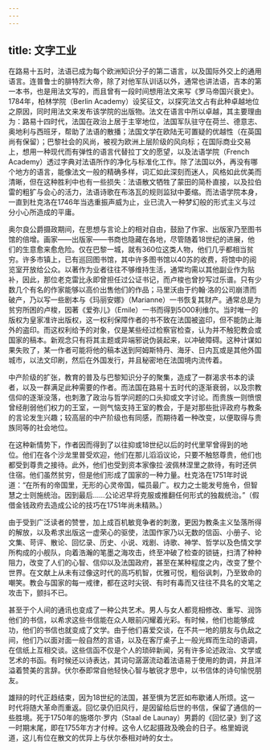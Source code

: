 ```yaml
---
---
---
```

title: 文字工业
---




在路易十五时，法语已成为每个欧洲知识分子的第二语言，以及国际外交上的通用语言。连普鲁士的腓特烈大帝，除了对他军队训话以外，通常也讲法语，吉本的第一本书，也是用法文写的，而且曾有一段时间想用法文来写《罗马帝国兴衰史》。1784年，柏林学院（Berlin Academy）设奖征文，以探究法文占有此种卓越地位之原因，同时用法文来发布该学院的出版物。法文在语言中所以卓越，其主要理由为：路易十四时代，法国在政治上居于主宰地位，法国军队驻守在荷兰、德意志、奥地利与西班牙，帮助了法语的散播；法国文学在欧陆无可置疑的优越性（在英国尚有保留）；巴黎社会的风尚，被视为欧洲上层阶级的风向标；在国际商业交易上，想用一种现代而有弹性的语言代替拉丁文的愿望，以及法语学院（French Academy）透过字典对法语所作的净化与标准化工作。除了法国以外，再没有哪个地方的语言，能像法文一般的精确多样，词汇如此深刻而迷人，风格如此优美而清晰，但在这种胜利中也有一些损失：法语散文牺牲了蒙田的简朴直接，以及拉伯雷的粗犷与会心的活力，法语诗歌在布洛瓦的规则监狱中萎缩。而法语学院本身，一直到杜克洛在1746年当选重振声威为止，业已流入一种梦幻般的形式主义与过分小心所造成的平庸。

奥尔良公爵摄政期间，在思想与言论上的相对自由，鼓励了作家、出版家乃至图书馆的倍增。画家——出版家——书商也隐藏在各地，尽管随着18世纪的进展，他们的生意愈来愈危险。仅在巴黎一城，就有360位这类人物，他们几乎都相当贫穷。许多市镇上，已有巡回图书馆，其中许多图书馆以40苏的收费，将馆中的阅览室开放给公众。以著作为业者往往不够维持生活，通常均需以其他副业作为贴补，因此，那位老克雷比永即曾担任过公证书记，而卢梭也曾抄写过乐谱。只有少数几个有名的作家能够以高价出售他们的作品；马里沃由于约翰·洛的公司崩溃而破产，乃以写一些剧本与《玛丽安娜》（Marianne）一书恢复其财产。通常总是为贫穷所困的卢梭，因著《爱弥儿》（Emile）一书而得到5000利维尔。当时唯一的版权为皇家准许出版权，这一权利保障作者的书不致在法国被盗印，但不能防止海外的盗印。而这权利给予的对象，仅是某些经过检察官检查，认为并不触犯教会或国家的稿本。新观念只有将其主题或异端邪说伪装起来，以冲破障碍。这种计谋如果失败了，某一作者可能将他的稿本送到阿姆斯特丹、海牙、日内瓦或是其他外国城市，以法文印刷，然后在外国发行，并且秘密地在法国境内流传着。

中产阶级的扩张，教育的普及与巴黎知识分子的聚集，造成了一群渴求书本的读者，以及一群满足此种需要的作者。而法国在路易十五时代的逐渐衰弱，以及宗教信仰的逐渐没落，也刺激了政治与哲学问题的口头抑或文字讨论。而贵族一则愤恨曾经削弱他们权力的王室，一则气恼支持王室的教会，于是对那些批评政府与教条的言论发生兴趣；较高层的中产阶级也有同感，而期待着一种改变，以便取得与贵族同等的社会地位。

在这种新情势下，作者因而得到了以往抑或18世纪以后的时代里罕曾得到的地位。他们在各个沙龙里普受欢迎，他们在那儿滔滔议论，只要不触怒尊贵，他们也都受到尊贵之接待。此外，他们也受到资本家像拉·波佩林涅里之款待，有时还供住宿。他们虽然贫穷，但是他们形成了国家的一种力量。杜克洛在1751年时说道：“在所有的帝国里，无形的心灵帝国，幅员最广。权力之士能发号施令，但智慧之士则施统治。因到最后……公论迟早将克服或推翻任何形式的独裁统治。”（假借金钱政府去造成公论的技巧在1751年尚未精熟。）

由于受到广泛读者的赞誉，加上成百机敏竞争者的刺激，更因为教条主义坠落所得的解放，以及希求出版这一虚荣心的驱使，法国作家乃以无数的信函、小册子、论文集、苛评、散论、回忆录、历史、小说、戏剧、诗歌、神学、哲学以及色情文学所构成的小舰队，向着浩瀚的笔墨之海攻击，终至冲破了检查的锁链，扫清了种种阻力，改变了人们的心智、信仰以及法国政府，甚至在某种程度之内，改变了整个世界。在文献上从未有过像这时代的高巧机智，优雅可悦，粗俗讽刺，乃至致命的嘲笑。教会与国家的每一戒律，都在这时尖锐、有时有毒而又往往不具名的文笔之攻击下，颤抖不已。

甚至于个人间的通讯也变成了一种公共艺术。男人与女人都竞相修改、重写、润饰他们的书信，以希求这些书信能在众人眼前闪耀着光彩。有时候，他们也能够成功，他们的书信也就变成了文学。由于他们喜爱交谈，在不共一地的朋友与仇敌之间，他们乃以面对面一般自然的言语，以及在客厅桌子上一般光辉而生动的语调，在信纸上互相交谈。这些信函不仅是个人的琐碎新闻，另有许多论述政治、文学或艺术的书函。有时候还以诗表达，其词句潺潺流动着法语易于使用的韵调，并且洋溢着赞美的言辞。伏尔泰即常自他轻快心智与敏锐才思中，以书信体的诗句愉悦朋友。

雄辩的时代正趋结束，因为18世纪的法国，甚至惧为艺匠如布歇诸人所烦。这一时代将随大革命而重返。回忆录仍旧风行，是因留给后世的书信，保留了通信的一些胜境。死于1750年的施塔尔·罗内（Staal de Launay）男爵的《回忆录》到了这一时期末尾，即在1755年方才付梓。这令人忆起摄政及晚会的日子。格里姆说道，这儿有位在散文的优异上与伏尔泰相对峙的女士。